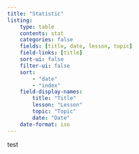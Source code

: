 ```yaml
---
title: "Statistic"
listing:
    type: table
    contents: stat
    categories: false
    fields: [title, date, lesson, topic]
    field-links: [title]
    sort-ui: false
    filter-ui: false
    sort:
        - "date"
        - "index"
    field-display-names:
        title: "Title"
        lesson: "Lesson"
        topic: "Topic"
        date: "Date"
    date-format: iso
---
```


test
